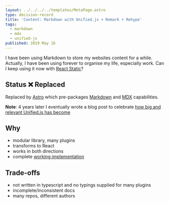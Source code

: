 ```yaml
---
layout: ../../../../templates/MetaPage.astro
type: decision-record
title: 'Content: Markdown with Unified.js + Remark + Rehype'
tags:
  - markdown
  - mdx
  - unified-js
published: 2019 May 16
---
```


<Abstract>

I have been using Markdown to store my websites content for a while. Actually, I have been using forever to organise my life, especially work. Can I keep using it now with [React Static](/meta/records/rejected/react-static)?

</Abstract>

## Status :x: Replaced

Replaced by [Astro](/meta/records/current/build-with-astro) which pre-packages [Markdown](/tags/markdown) and [MDX](/tags/mdx) capabilities.

**Note**: 4 years later I eventually wrote a blog post to celebrate [how big and relevant Unified.js has become](/src/pages/posts/2023-01/unified-js-is-going-to-be-around-for-a-long-time.md)

## Why

- modular library, many plugins
- transforms to React
- works in both directions
- complete [working implementation](https://github.com/s-thom/website/blob/develop/src/components/MdRenderer/index.tsx)

## Trade-offs

- not written in typescript and no typings supplied for many plugins
- incomplete/inconsistent docs
- many repos, different authors
